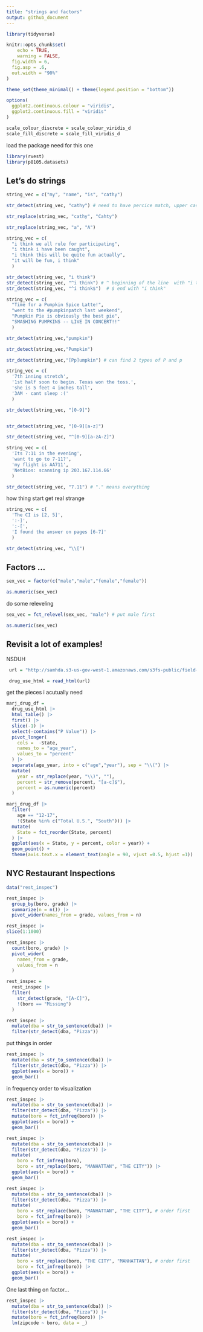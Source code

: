 ```yaml
---
title: "strings and factors"
output: github_document
---
```

```r
library(tidyverse)

knitr::opts_chunk$set(
	echo = TRUE,
	warning = FALSE,
  fig.width = 6,
  fig.asp = .6,
  out.width = "90%"
)

theme_set(theme_minimal() + theme(legend.position = "bottom"))

options(
  ggplot2.continuous.colour = "viridis",
  ggplot2.continuous.fill = "viridis"
)

scale_colour_discrete = scale_colour_viridis_d
scale_fill_discrete = scale_fill_viridis_d
```


load the package need for this one
```r
library(rvest)
library(p8105.datasets)
```


## Let's do strings

```r
string_vec = c("my", "name", "is", "cathy")

str_detect(string_vec, "cathy") # need to have percice match, upper case and lower case

str_replace(string_vec, "cathy", "Cahty")

str_replace(string_vec, "a", "A")
```


```r
string_vec = c(
  "i think we all rule for participating",
  "i think i have been caught",
  "i think this will be quite fun actually",
  "it will be fun, i think"
  )

str_detect(string_vec, "i think")
str_detect(string_vec, "^i think") # ^ beginning of the line  with "i think"
str_detect(string_vec, "^i think$")  # $ end with "i think"


```

```r
string_vec = c(
  "Time for a Pumpkin Spice Latte!",
  "went to the #pumpkinpatch last weekend",
  "Pumpkin Pie is obviously the best pie",
  "SMASHING PUMPKINS -- LIVE IN CONCERT!!"
  )

str_detect(string_vec,"pumpkin")

str_detect(string_vec,"Pumpkin")

str_detect(string_vec,"[Pp]umpkin") # can find 2 types of P and p 
```


```r
string_vec = c(
  '7th inning stretch',
  '1st half soon to begin. Texas won the toss.',
  'she is 5 feet 4 inches tall',
  '3AM - cant sleep :('
  )

str_detect(string_vec, "[0-9]")


str_detect(string_vec, "[0-9][a-z]")

str_detect(string_vec, "^[0-9][a-zA-Z]")
```



```r
string_vec = c(
  'Its 7:11 in the evening',
  'want to go to 7-11?',
  'my flight is AA711',
  'NetBios: scanning ip 203.167.114.66'
  )

str_detect(string_vec, "7.11") # "." means everything
```


how thing start get real strange

```r
string_vec = c(
  'The CI is [2, 5]',
  ':-]',
  ':-[',
  'I found the answer on pages [6-7]'
  )

str_detect(string_vec, "\\[")
```



## Factors ...

```r
sex_vec = factor(c("male","male","female","female"))

as.numeric(sex_vec)
```


do some releveling
```r
sex_vec = fct_relevel(sex_vec, "male") # put male first

as.numeric(sex_vec)
```

## Revisit a lot of examples!

NSDUH

```r
 url = "http://samhda.s3-us-gov-west-1.amazonaws.com/s3fs-public/field-uploads/2k15StateFiles/NSDUHsaeShortTermCHG2015.htm"

 drug_use_html = read_html(url)
```


get the pieces i acutually need

```r
marj_drug_df = 
  drug_use_html |> 
  html_table() |> 
  first() |> 
  slice(-1) |> 
  select(-contains("P Value")) |> 
  pivot_longer(
    cols =  -State,
    names_to = "age_year",
    values_to = "percent"
  ) |> 
  separate(age_year, into = c("age","year"), sep = "\\(") |> 
  mutate(
    year = str_replace(year, "\\)", ""),
    percent = str_remove(percent, "[a-c]$"),
    percent = as.numeric(percent)
  )
```

```r
marj_drug_df |> 
  filter(
    age == "12-17",
    !(State %in% c("Total U.S.", "South"))) |> 
  mutate(
    State = fct_reorder(State, percent)
  ) |> 
  ggplot(aes(x = State, y = percent, color = year)) +
  geom_point() +
  theme(axis.text.x = element_text(angle = 90, vjust =0.5, hjust =1))
```

## NYC Restaurant Inspections

```r
data("rest_inspec")

rest_inspec |> 
  group_by(boro, grade) |> 
  summarize(n = n()) |> 
  pivot_wider(names_from = grade, values_from = n)
```

```r
rest_inspec |> 
slice(1:1000)
```


```r
rest_inspec |> 
  count(boro, grade) |> 
  pivot_wider(
    names_from = grade,
    values_from = n
  )
```

```r
rest_inspec =
  rest_inspec |> 
  filter(
    str_detect(grade, "[A-C]"),
    !(boro == "Missing")
  )
```

```r
rest_inspec |> 
  mutate(dba = str_to_sentence(dba)) |> 
  filter(str_detect(dba, "Pizza"))
```


put things in order
```r
rest_inspec |> 
  mutate(dba = str_to_sentence(dba)) |> 
  filter(str_detect(dba, "Pizza")) |> 
  ggplot(aes(x = boro)) + 
  geom_bar()
```

in frequency order to visualization
```r
rest_inspec |> 
  mutate(dba = str_to_sentence(dba)) |> 
  filter(str_detect(dba, "Pizza")) |> 
  mutate(boro = fct_infreq(boro)) |> 
  ggplot(aes(x = boro)) + 
  geom_bar()
```

```r
rest_inspec |> 
  mutate(dba = str_to_sentence(dba)) |> 
  filter(str_detect(dba, "Pizza")) |> 
  mutate(
    boro = fct_infreq(boro),
    boro = str_replace(boro, "MANHATTAN", "THE CITY")) |> 
  ggplot(aes(x = boro)) + 
  geom_bar()
```

```r
rest_inspec |> 
  mutate(dba = str_to_sentence(dba)) |> 
  filter(str_detect(dba, "Pizza")) |> 
  mutate(
    boro = str_replace(boro, "MANHATTAN", "THE CITY"), # order first
    boro = fct_infreq(boro)) |> 
  ggplot(aes(x = boro)) + 
  geom_bar()
```

```r
rest_inspec |> 
  mutate(dba = str_to_sentence(dba)) |> 
  filter(str_detect(dba, "Pizza")) |> 
  mutate(
    boro = str_replace(boro, "THE CITY", "MANHATTAN"), # order first
    boro = fct_infreq(boro)) |> 
  ggplot(aes(x = boro)) + 
  geom_bar()
```


One last thing on factor...
```r
rest_inspec |>
  mutate(dba = str_to_sentence(dba)) |> 
  filter(str_detect(dba, "Pizza")) |> 
  mutate(boro = fct_infreq(boro)) |> 
  lm(zipcode ~ boro, data = _)
```





